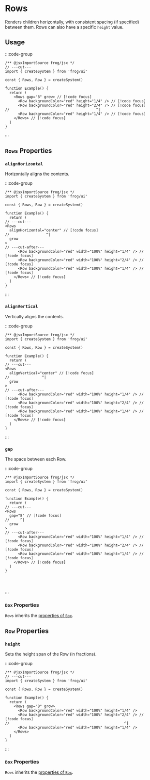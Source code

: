 
# Rows

Renders children horizontally, with consistent spacing (if specified)
between them. Rows can also have a specific `height` value.

## Usage

:::code-group

```tsx twoslash [Code]
/** @jsxImportSource frog/jsx */
// ---cut---
import { createSystem } from 'frog/ui'

const { Rows, Row } = createSystem()

function Example() {
  return (
    <Rows gap="8" grow> // [!code focus]
      <Row backgroundColor="red" height="1/4" /> // [!code focus]
      <Row backgroundColor="red" height="2/4" /> // [!code focus]
//                                        ^|
      <Row backgroundColor="red" height="1/4" /> // [!code focus]
    </Rows> // [!code focus]
  )
}
```

<div data-title="Preview">
  <div style={{ display: 'flex', flexDirection: 'column', gap: 8, height: '200px' }}>
    <div style={{ backgroundColor: 'red', flex: 1 }} />
    <div style={{ backgroundColor: 'red', flex: 2 }} />
    <div style={{ backgroundColor: 'red', flex: 1 }} />
  </div>
</div>

:::

## `Rows` Properties

### `alignHorizontal`

Horizontally aligns the contents.

:::code-group

```tsx twoslash [Code]
/** @jsxImportSource frog/jsx */
import { createSystem } from 'frog/ui'

const { Rows, Row } = createSystem()

function Example() {
  return (
// ---cut---
<Rows 
  alignHorizontal="center" // [!code focus]
//                 ^| 
  grow
>
// ---cut-after---
      <Row backgroundColor="red" width="100%" height="1/4" /> // [!code focus]
      <Row backgroundColor="red" width="100%" height="2/4" /> // [!code focus]
      <Row backgroundColor="red" width="100%" height="1/4" /> // [!code focus]
    </Rows> // [!code focus]
  )
}
```

<div data-title="Preview">
  <div style={{ justifyContent: 'center', display: 'flex', flexDirection: 'column', gap: 8, height: '200px' }}>
    <div style={{ backgroundColor: 'red', flex: '0.25', height: '100%' }} />
    <div style={{ backgroundColor: 'red', flex: '0.25', height: '100%' }} />
  </div>
</div>

:::

### `alignVertical`

Vertically aligns the contents.

:::code-group

```tsx twoslash [Code]
/** @jsxImportSource frog/jsx */
import { createSystem } from 'frog/ui'

const { Rows, Row } = createSystem()

function Example() {
  return (
// ---cut---
<Rows 
  alignVertical="center" // [!code focus]
//               ^|
  grow
>
// ---cut-after---
      <Row backgroundColor="red" width="100%" height="1/4" /> // [!code focus]
      <Row backgroundColor="red" width="100%" height="2/4" /> // [!code focus]
      <Row backgroundColor="red" width="100%" height="1/4" /> // [!code focus]
    </Rows> // [!code focus]
  )
}
```

<div data-title="Preview">
  <div style={{ alignItems: 'center', display: 'flex', flexDirection: 'column', gap: 8, height: '200px' }}>
    <div style={{ backgroundColor: 'red', flex: '1', height: '30px' }} />
    <div style={{ backgroundColor: 'red', flex: '1', height: '30px' }} />
    <div style={{ backgroundColor: 'red', flex: '1', height: '30px' }} />
  </div>
</div>

:::

### `gap`

The space between each Row.

:::code-group

```tsx twoslash [Code]
/** @jsxImportSource frog/jsx */
import { createSystem } from 'frog/ui'

const { Rows, Row } = createSystem()

function Example() {
  return (
// ---cut---
<Rows 
  gap="8" // [!code focus]
//     ^|
  grow
>
// ---cut-after---
      <Row backgroundColor="red" width="100%" height="1/4" /> // [!code focus]
      <Row backgroundColor="red" width="100%" height="2/4" /> // [!code focus]
      <Row backgroundColor="red" width="100%" height="1/4" /> // [!code focus]
    </Rows> // [!code focus]
  )
}




```

<div data-title="Preview">
  <div style={{ backgroundColor: 'red', display: 'flex', flexDirection: 'column', gap: 8, height: '200px' }}>
    <div style={{ backgroundColor: 'var(--vocs-color_codeBlockBackground)', border: '1px solid red', flex: 1, height: '100%' }} />
    <div style={{ backgroundColor: 'var(--vocs-color_codeBlockBackground)', border: '1px solid red', flex: 2, height: '100%' }} />
    <div style={{ backgroundColor: 'var(--vocs-color_codeBlockBackground)', border: '1px solid red', flex: 1, height: '100%' }} />
  </div>
</div>

:::

### `Box` Properties

`Rows` inherits the [properties of `Box`](/ui/box).

## `Row` Properties

### `height`

Sets the height span of the Row (in fractions).

:::code-group

```tsx twoslash [Code]
/** @jsxImportSource frog/jsx */
// ---cut---
import { createSystem } from 'frog/ui'

const { Rows, Row } = createSystem()

function Example() {
  return (
    <Rows gap="8" grow> 
      <Row backgroundColor="red" width="100%" height="1/4" /> 
      <Row backgroundColor="red" width="100%" height="2/4" /> // [!code focus]
//                                                     ^|
      <Row backgroundColor="red" width="100%" height="1/4" /> 
    </Rows> 
  )
}
```

<div data-title="Preview">
  <div style={{ display: 'flex', flexDirection: 'column', gap: 8, height: '200px' }}>
    <div style={{ backgroundColor: 'gray', flex: 1, height: '100%' }} />
    <div style={{ backgroundColor: 'red', flex: 2, height: '100%' }} />
    <div style={{ backgroundColor: 'gray', flex: 1, height: '100%' }} />
  </div>
</div>

:::

### `Box` Properties

`Rows` inherits the [properties of `Box`](/ui/box).